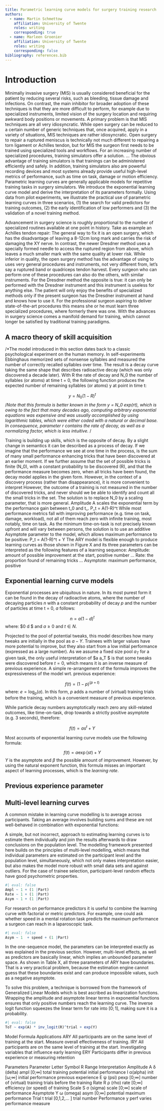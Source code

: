 ```yaml
---
title: Parametric learning curve models for surgery training research
authors:
  - name: Martin Schmettow
    affiliation: University of Twente
    roles: writing
    corresponding: true
  - name: Marleen Groenier
    affiliation: University of Twente
    roles: writing
    corresponding: false
bibliography: references.bib
---
```


# Introduction

Minimally invasive surgery (MIS) is usually considered beneficial for the patient by reducing several risks, such as bleeding, tissue damage and infections. On contrast, the main inhibitor for broader adoption of these techniques is that they are more difficult to perform, for example due to specialized instruments, limited vision of the surgery location and requiring awkward body positions or movements.
A primary problem is that MIS techniques are all very idiosyncratic. While open surgery can be reduced to a certain number of generic techniques that, once acquired, apply in a variety of situations, MIS techniques are rather idiosyncratic. Open surgery to repair a ruptured meniscus is technically not much different to repairing a torn ligament or Achilles tendon, but for MIS the surgeon first needs to be trained using specialized tools and workflows.
For an increasing number of specialized procedures, training simulators offer a solution. …
The obvious advantage of training simulators is that trainings can be administered efficiently and safely. In addition, training simulators also are powerful recording devices and most systems already provide useful high-level metrics of performance, such as time on task, damage or motion efficiency.
Parametric learning curves are generally applicable models for repetitive training tasks in surgery simulators. We introduce the exponential learning curve model and derive the interpretation of its parameters formally. Using data from pilot experiments, we illustrate the practical use of parametric learning curves in three scenarios, (1) the search for valid predictors for training outcomes, (2) the early identification of low performers and (3) the validation of a novel training method.

Advancement in surgery science is roughly proportional to the number of specialized routines available at one point in history. Take as example an Achilles tendon repair: The general way to fix it is an open surgery, which has the disadvantage of leaving a 8-12cm long mark and carries the risk of damaging the XY nerve. In contrast, the newer Dresdner method uses a specially formed needle to access the ruptured region from above, which leaves a much smaller mark with the same quality at lower risk. While inferior in quality, the open surgery method has the advantage of using to uses very general procedures and instruments, not very different from, let’s say a ruptured band or quadriceps tendon harvest. Every surgeon who can perform one of these procedures can also do the others, with similar instruments. For the Dresdner method the opposite is true: it can only be performed with the Dresdner instrument and this instrument is useless for anything else. The patient will only enjoy the benefits of specialized methods only if the present surgeon has the Dresdner instrument at hand and knows how to use it. For the professional surgeon aspiring to deliver state-of-the-art procedures this means she or he must learn three specialized procedures, where formerly there was one. With the advances in surgery science comes a manifold demand for training, which cannot longer be satisfied by traditional training paradigms.


## A macro theory of skill acquisition

/*The model introduced in this section dates back to a classic psychological experiment on the human memory. In self-experiments Ebbinghaus memorized sets of nonsense syllables and measured the number of correctly recalled syllables over time. The result is a decay curve taking the same shape that describes radioactive decay (which was only discovered a decade later). With R the rate of decay and N_0 the number of syllables (or atoms) at time t = 0, the following function produces the expected number of remaining syllables (or atoms) y at point in time t:

$$y = N_0 (1-R)^t$$
/*Note that this formula is better known in the form y = N_0 exp(rt), which is owing to the fact that many decades ago, computing arbitrary exponential equations was expensive and was usually accomplished by using logarithmic tables, which were either coded with a natural or decimal base. In consequence, parameter r contains the rate of decay, as well as a normalizing factor, which is less intuitive. */


Training is building up skills, which is the opposite of decay. By a slight change in semantics it can be described as a process of decay. If we imagine that the performance we see at one time in the process, is the sum of many small performance enhancing tricks that have been discovered at an earlier moment. If we further assume that the set of possible tricks is finite (N_0), with a constant probability to be discovered (R), and that the performance measure becomes zero, when all tricks have been found, the decay model applies in the given form. However, in the context of a discovery process (rather than disappearance), it is more convenient to interpret 
However, the outcome of a training is not measured in the number of discovered tricks, and never should we be able to identify and count all the small tricks in the set. The solution is to replace N_0 by a scaling parameter, that is more general. Amplitude A scales the exponential term by the performance gain between t_0 and t_\infty. 
P_t = A(1-R)^t
While most performance metrics fall with improving performance (e.g. time on task, damage, workload), not all of them reach zero with infinite training, most notably, time on task. As the minimum time-on-task is not precisely known upfront and will vary between persons, the solution is to use an additive Asymptote parameter to the model, which allows maximum performance to be positive:
P_t = A(1-R)^t + Y
The ARY model is flexible enough to produce learning curves as those shown in Figure X and its three parameters can be interpreted as the following features of a learning sequence:
Amplitude: amount of possible improvement at the start, positive number
…
Rate: the proportion found of remaining tricks
…
Asymptote: maximum performance, positive



## Exponential learning curve models

Exponential processes are ubiquitous in nature. In its most purest form it can be found in the decay of radioactive atoms, where the number of decaying particles $n$ with a constant probability of decay $p$ and the number of particles at time t = 0, $a$ follows:

$$n = a(1-d)^t$$
where: $0 \leq d \leq 1 $ and $a \geq 0$ and $t \in N$.

Projected to the pool of potential tweaks, this model describes how many tweaks are initially in the pool as $a - Y$. Trainees with larger values have more potential to improve, but they also start from a low initial performance (expressed as a large number). As we assume a fixed size pool $a_T$ for a given task, the only useful interpretation of $a \lt a_T $ is that some tweaks were discovered before $t = 0$, which means it is an inverse measure of previous experience. A simple re-arrangement of the formula improves the expressiveness of the model wrt. previous experience:

$$f(t) = (1-p)^{(p + t)}$$
where: $e = \log_p(a)$.
In this form, $p$ adds a number of (virtual) training trials before the training, which is a convenient measure of previous experience.

While particle decay numbers asymptotically reach zero any skill-related outcomes, like time-on-task, drop towards a strictly positive asymptote (e.g. 3 seconds), therefore:

$$
f(t) = as^t + Y
$$

Most accounts of exponential learning curve models use the following formula:

$$f(t) = a\exp(st) + Y$$
$Y$ is the asymptote and $\beta$ the possible amount of improvement. However, by using the natural exponent function, this formula misses an important aspect of learning processes, which is the *learning rate*.



## Previous experience parameter

## Multi-level learning curves

A common mistake in learning curve modelling is to average across participants. Taking an average involves building sums and these are not well-behaved in combination with exponential functions:

A simple, but not incorrect, approach to estimating learning curves is to estimate them individually and join the results afterwards to draw conclusions on the population level. The modelling framework presented here builds on the principles of multi-level modelling, which means that individual parameters are estimated on the participant level and the population level, simultaneously, which not only makes interpretation easier, but also makes the model more robust with small data sets and against outliers. For the case of trainee selection, participant-level random effects have good psychometric properties.


```r
#| eval: false
Ampl ~ 1 + (1 |Part)
Rate ~ 1 + (1 |Part)
Asym ~ 1 + (1 |Part)
```

For research on performance predictors it is useful to combine the learning curve with factorial or metric predictors. For example, one could ask whether speed in a mental rotation task predicts the maximum performance a surgeon can reach in a laparoscopic task.

```r
#| eval: false
Asym ~ 1  + speed + (1 |Part)
```


In the one-sequence model, the parameters can be interpreted exactly as was explained in the previous section. However, multi-level effects, as well as predictors are basically linear, which implies an unbounded parameter space. As shown in Table X, all three parameters of ARY have boundaries. That is a very practical problem, because the estimation engine cannot guess that these boundaries exist and can produce impossible values, such as a negative asymptote.

To solve this problem, a technique is borrowed from the framework of Generalized Linear Models which is best ascribed as linearization functions. Wrapping the amplitude and asymptote linear terms in exponential functions ensures that only positive numbers reach the learning curve. The inverse logit function squeezes the linear term for rate into $[0;1]$, making sure it is a probability.

```r
#| eval: false
ToT ~ exp(A) * inv_logit(R)^trial + exp(Y)
```


Model	Formula	Applications
ARY		All participants are on the same level of training at the start. Measure overall effectiveness of training.
IRY		All participants are on the same level of training at the start. Investigating variables that influence early learning
ERY		Participants differ in previous experience or measuring retention


Parameters
Parameter	Letter	Symbol	R	Range	Interpretation
Amplitude	A	δ (delta)	ampl	[0;∞]	total training potential
initial performance	I	α(alpha)	init	[ω;∞]	initial performance
previous experience	E	ψ (psi)	pexp	[0;∞]	number of (virtual) training trials before the training
Rate	R	ρ (rho)	rate	[0;∞]	efficiency (or speed) of training
Scale	S	σ (sigma)	scale	[0;∞]	scale of performance
Asymptote	Y	ω (omega)	asym	[0;∞]	potential maximum performance
Trial		t	trial	[0,1,2,… ]
trial number
Performance		y	perf	varies	performance measure
					




